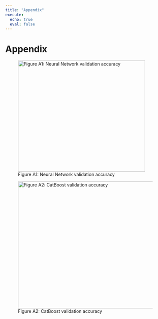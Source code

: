 ```yaml
---
title: "Appendix"
execute:
  echo: true
  eval: false
---
```


# Appendix

::: {layout-ncol=2}
![Figure A1: Neural Network validation accuracy](nn_res/nn_val_acc_copy.png){width=400px height=350px}

![Figure A2: CatBoost validation accuracy](catboost_info/cb_val_acc_copy.png){width=450px height=400px}
:::
